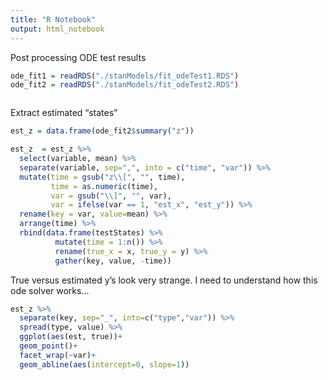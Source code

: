 ```yaml
---
title: "R Notebook"
output: html_notebook
---
```


Post processing ODE test results

```r
ode_fit1 = readRDS("./stanModels/fit_odeTest1.RDS")
ode_fit2 = readRDS("./stanModels/fit_odeTest2.RDS")
```

```r

```

Extract estimated "states" 

```r
est_z = data.frame(ode_fit2$summary("z"))

est_z  = est_z %>% 
  select(variable, mean) %>%
  separate(variable, sep=",", into = c("time", "var")) %>%
  mutate(time = gsub("z\\[", "", time),
         time = as.numeric(time),
         var = gsub("\\]", "", var),
         var = ifelse(var == 1, "est_x", "est_y")) %>%
  rename(key = var, value=mean) %>%
  arrange(time) %>%
  rbind(data.frame(testStates) %>% 
          mutate(time = 1:n()) %>% 
          rename(true_x = x, true_y = y) %>%
          gather(key, value, -time))
```

True versus estimated y's look very strange. I need to understand how this ode solver works...

```r
est_z %>%
  separate(key, sep="_", into=c("type","var")) %>%
  spread(type, value) %>%
  ggplot(aes(est, true))+
  geom_point()+
  facet_wrap(~var)+
  geom_abline(aes(intercept=0, slope=1))

```
